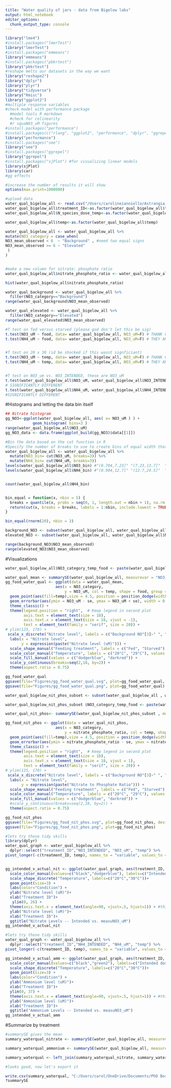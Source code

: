```yaml
---
title: "Water quality of jars - data from Bigelow labs"
output: html_notebook
editor_options: 
  chunk_output_type: console
---
```


```r
library("lme4")
#install.packages("lmerTest")
library("lmerTest")
#install.packages("emmeans")
library("emmeans")
#install.packages("pbkrtest")
library("pbkrtest")
#reshape melts our datasets in the way we want
library("reshape2")
library("dplyr")
library("plyr")
library("tidyverse")
library("Rmisc")
library("ggplot2")
#multiple response variables 
#check model with performance package
  #model tools R markdown
  #check for colinearity
  #r squaNO3_uM figures
#install.packages("performance")
#install.packages(c("rlang", "ggplot2", "performance", "dplyr", "ggrepel", "see"), dependencies = TRUE)
library("performance")
#install.packages("see")
library("see")
#install.packages("ggrepel")
library("ggrepel")
#install.packages("sjPlot") #for visualizing linear models
library(sjPlot)
library(car)
#gg effects

#increase the number of results it will show
options(max.print=1000000)
```


```r
#upload data
water_qual_bigelow_all <- read.csv("/Users/carolineianniello/Astrangia_Ecotox/Data/experimental_jar_water_quality_all_6_21_24.csv", header=TRUE, sep=",",stringsAsFactors = FALSE)
water_qual_bigelow_all$treatment_ID<-as.factor(water_qual_bigelow_all$treatment_ID)
water_qual_bigelow_all$N_species_dose_temp<-as.factor(water_qual_bigelow_all$N_species_dose_temp)

water_qual_bigelow_all$temp<-as.factor(water_qual_bigelow_all$temp)

```


```r
water_qual_bigelow_all <- water_qual_bigelow_all %>%
mutate(NO3_category = case_when(
NO3_mean_observed < 6  ~ "Background" , #need two equal signs
NO3_mean_observed >= 6 ~ "Elevated" 
 )
)


#make a new column for nitrate: phosphate ratio
water_qual_bigelow_all$nitrate_phosphate_ratio <- water_qual_bigelow_all$NO3_uM / water_qual_bigelow_all$PO4

hist(water_qual_bigelow_all$nitrate_phosphate_ratio)

water_qual_background <- water_qual_bigelow_all %>%
  filter(NO3_category=="Background")
range(water_qual_background$NO3_mean_observed)

water_qual_elevated <- water_qual_bigelow_all %>%
  filter(NO3_category=="Elevated")
range(water_qual_elevated$NO3_mean_observed)

```


```r
#T test on fed versus starved (please god don't let this be sig)
t.test(NO3_uM ~ food, data= water_qual_bigelow_all, NO3_uM=F) # THANK GOD ITS NOT SIG FOR NITRATE
t.test(NH4_uM ~ food, data= water_qual_bigelow_all, NO3_uM=F) # THEY ARE DIFFERENT FOR AMMONIUM WOMP WOMP


#T test on 20 v 30 (id be shocked if this wasnt signficiant)
t.test(NO3_uM ~ temp, data= water_qual_bigelow_all, NO3_uM=F) # THANK GOD ITS NOT SIG FOR NITRATE
t.test(NH4_uM ~ temp, data= water_qual_bigelow_all, NO3_uM=F) # THEY ARE SIGNIFICANTLY DIFFERENT


#T test on NO3_um vs. NO3_INTENDED, these are NO3_uM
t.test(water_qual_bigelow_all$NO3_uM, water_qual_bigelow_all$NO3_INTENDED, data= water_qual_bigelow_all, NO3_uM=T)  
# SIGNIFICANTLY DIFFERENT
t.test(water_qual_bigelow_all$NH4_uM, water_qual_bigelow_all$NH4_INTENDED, data= water_qual_bigelow_all, NO3_uM=T)
#SIGNIFICANTLY DIFFERENT
```

#Histograms and letting the data bin itself
```r

## Nitrate histogram
gg_NO3<-ggplot(water_qual_bigelow_all, aes( x= NO3_uM ) ) + 
            geom_histogram( bins=3 )
range(water_qual_bigelow_all$NO3_uM)
gg_NO3_data <- data.frame(ggplot_build(gg_NO3)$data[[1]])

#Bin the data based on the cut function in R
#Specify the number of breaks to use to create bins of equal width that range from the minimum value to the maximum value of the points column
water_qual_bigelow_all <- water_qual_bigelow_all %>% 
  mutate(NO3_bin= cut(NO3_uM, breaks=3)) %>% 
  mutate(NH4_bin= cut(NH4_uM, breaks=3))
levels(water_qual_bigelow_all$NO3_bin) #"(0.704,7.23]" "(7.23,13.7]"  "(13.7,20.2]" 
levels(water_qual_bigelow_all$NH4_bin) #"(0.904,12.7]" "(12.7,24.5]"  "(24.5,36.3]" 


count(water_qual_bigelow_all$NH4_bin)


bin_equal = function(x, nbin = 5) {
  breaks = quantile(x, probs = seq(0, 1, length.out = nbin + 1), na.rm = TRUE)
  return(cut(x, breaks = breaks, labels = 1:nbin, include.lowest = TRUE))
}

bin_equal(rnorm(20), nbin = 3)
```


```r
background_NO3 <- subset(water_qual_bigelow_all, water_qual_bigelow_all$NO3_category=="Background")
elevated_NO3 <- subset(water_qual_bigelow_all, water_qual_bigelow_all$NO3_category=="Elevated")

range(background_NO3$NO3_mean_observed)
range(elevated_NO3$NO3_mean_observed)

```


#Visualizations



```r

water_qual_bigelow_all$NO3_category_temp_food <- paste(water_qual_bigelow_all$NO3_category, water_qual_bigelow_all$temp, water_qual_bigelow_all$food , sep="_")

water_qual_mean <- summarySE(water_qual_bigelow_all, measurevar = "NO3_uM", groupvars = c("NO3_category", "food", "temp"), na.rm=T)
gg_food_water_qual <- ggplot(data = water_qual_mean,
                      aes(x = NO3_category,
                          y = NO3_uM, col = temp, shape = food, group = interaction(food, temp, NO3_category))) +  # Group by food, temp, and NO3_category
  geom_point(aes(fill=temp),size = 4.5, position = position_dodge(width = 0.45)) +
  geom_errorbar(aes(ymin = NO3_uM - se, ymax = NO3_uM + se), width = 0.455, linewidth = 0.8, position = position_dodge(width = 0.45)) +  # Keep solid error bars
  theme_classic() +
  theme(legend.position = "right",  # Keep legend in second plot
        axis.text = element_text(size = 18),
        axis.text.x = element_text(size = 18, vjust = -1),
        text = element_text(family = "serif", size = 20)) +
# ylim(125, 170) +
 scale_x_discrete("Nitrate level", labels = c("Background NO"[3]~" ", "Elevated NO"[3]~" ")) +
  labs(x = "Nitrate level",
       y = expression(paste("Nitrate level (uM)"))) +
  scale_shape_manual("Feeding treatment", labels = c("Fed", "Starved"), values = c(15, 25)) +
  scale_color_manual("Temperature", labels = c("20°C", "29°C"), values = c("dodgerblue", "darkred")) +
  scale_fill_manual(values = c("dodgerblue", "darkred")) +
  scale_y_continuous(breaks=seq(2,18, by=2)) +
  theme(aspect.ratio = 0.75)

gg_food_water_qual
ggsave(file="Figures/gg_food_water_qual.svg", plot=gg_food_water_qual, device='svg')
ggsave(file="Figures/gg_food_water_qual.png", plot=gg_food_water_qual)

```


```r

water_qual_bigelow_nit_phos_subset <- subset(water_qual_bigelow_all , water_qual_bigelow_all$nitrate_phosphate_ratio >0)

water_qual_bigelow_nit_phos_subset $NO3_category_temp_food <- paste(water_qual_bigelow_nit_phos_subset $NO3_category, water_qual_bigelow_nit_phos_subset $temp, water_qual_bigelow_nit_phos_subset $food , sep="_")

water_qual_nit_phos<- summarySE(water_qual_bigelow_nit_phos_subset , measurevar = "nitrate_phosphate_ratio", groupvars = c("NO3_category", "food", "temp"), na.rm=T)

gg_food_nit_phos <- ggplot(data = water_qual_nit_phos,
                      aes(x = NO3_category,
                          y = nitrate_phosphate_ratio, col = temp, shape = food, group = interaction(food, temp, NO3_category))) +  # Group by food, temp, and NO3_category
  geom_point(aes(fill=temp),size = 4.5, position = position_dodge(width = 0.45)) +
  geom_errorbar(aes(ymin = nitrate_phosphate_ratio - se, ymax = nitrate_phosphate_ratio + se), width = 0.455, linewidth = 0.8, position = position_dodge(width = 0.45)) +  # Keep solid error bars
  theme_classic() +
  theme(legend.position = "right",  # Keep legend in second plot
        axis.text = element_text(size = 18),
        axis.text.x = element_text(size = 18, vjust = 1),
        text = element_text(family = "serif", size = 20)) +
# ylim(125, 170) +
 scale_x_discrete("Nitrate level", labels = c("Background NO"[3]~" ", "Elevated NO"[3]~" ")) +
  labs(x = "Nitrate level",
       y = expression(paste("Nitrate to Phosphate Ratio"))) +
  scale_shape_manual("Feeding treatment", labels = c("Fed", "Starved"), values = c(15, 25)) +
  scale_color_manual("Temperature", labels = c("20°C", "29°C"), values = c("dodgerblue", "darkred")) +
  scale_fill_manual(values = c("dodgerblue", "darkred")) +
  #scale_y_continuous(breaks=seq(2,18, by=2)) +
  theme(aspect.ratio = 0.75)

gg_food_nit_phos
ggsave(file="Figures/gg_food_nit_phos.svg", plot=gg_food_nit_phos, device='svg')
ggsave(file="Figures/gg_food_nit_phos.png", plot=gg_food_nit_phos)

```


```r

#lets try those tidy skills
library(dplyr)
water_qual_graph <- water_qual_bigelow_all %>% 
  dplyr::select("treatment_ID","NO3_INTENDED", "NO3_uM", "temp") %>% 
pivot_longer(-c(treatment_ID, temp), names_to = "variable", values_to = "value")


gg_intended_v_actual_nit <- ggplot(water_qual_graph, aes(treatment_ID, value, colour = variable, shape=temp)) + 
  scale_color_manual(values=c("black","dodgerblue"), labels=c("Intended dose NITRATE", "MeasuNO3_uM dose NITRATE")) +
  scale_shape_discrete("Temperature", labels=c("20°C","30°C"))+
  geom_point(size=3) +
  labs(color="Condition") +
  ylab("Nitrate level (uM)")+
  xlab("Treatment ID")+
   ylim(0, 26) +
  theme(axis.text.x = element_text(angle=90, vjust=.5, hjust=1)) + #this makes the x axis labels up and down instead of side to side to prevent overlapping
  ylab("Nitrate level (uM)")+
  xlab("Treatment ID")+
  ggtitle("Nitrate Levels -- Intended vs. measuNO3_uM")
gg_intended_v_actual_nit

```




```r
#lets try those tidy skills
water_qual_graph <- water_qual_bigelow_all %>% 
  dplyr::select("treatment_ID","NH4_INTENDED", "NH4_uM", "temp") %>% 
pivot_longer(-c(treatment_ID, temp), names_to = "variable", values_to = "value")

gg_intended_v_actual_amm <- ggplot(water_qual_graph, aes(treatment_ID, value, colour = variable, shape=temp)) + 
  scale_color_manual(values=c("black","green2"), labels=c("Intended dose AMMONIUM", "MeasuNO3_uM dose AMMONIUM")) +
  scale_shape_discrete("Temperature", labels=c("20°C","30°C"))+
  geom_point(size=3) +
  labs(color="Condition") +
  ylab("Ammonium level (uM)")+
  xlab("Treatment ID")+
  ylim(0, 37) +
  theme(axis.text.x = element_text(angle=90, vjust=.5, hjust=1)) + #this makes the x axis labels up and down instead of side to side to prevent overlapping
  ylab("Ammonium level (uM)")+
  xlab("Treatment ID")+
  ggtitle("Ammonium Levels -- Intended vs. measuNO3_uM")
gg_intended_v_actual_amm
```

#Summarize by treatment
```r
#summarySE gives the mean
summary_waterqual_nitrate <- summarySE(water_qual_bigelow_all, measurevar = c("NO3_uM"), groupvars = c("treatment_ID"), na.rm=TRUE)

summary_waterqual_ammonium <- summarySE(water_qual_bigelow_all, measurevar = c("NH4_uM"), groupvars = c("treatment_ID"), na.rm=TRUE)

summary_waterqual <- left_join(summary_waterqual_nitrate, summary_waterqual_ammonium, by=join_by(treatment_ID))

#looks good, now let's export it

write.csv(summary_waterqual, "C:/Users/carol/OneDrive/Documents/PhD Boston University 2019-/Astrangia_nutrient_stressors_Rotjan_lab/Data/summary_waterqual.csv")
?summarySE

```

